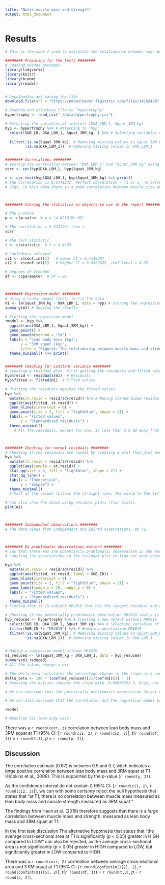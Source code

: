 ```yaml
---
title: "Notes muscle mass and strength"
output: html_document
---
```


# Results
```r

# This is the code I used to calculate the relationship between lean body mass and 3RM squat at T1.

######## Preparing for the tests ######## 
# Loading needed packages
library(tidyverse)
library(knitr)
library(broom)
library(readxl)


# Downloading and saving the file
download.file(url = "https://ndownloader.figstatic.com/files/14702420", destfile = "./data/hypertrophy.csv")

# Reading and attaching file to "hypertrophy"
hypertrophy <- read_csv("./data/hypertrophy.csv")

# Selecting the variables of interest (DXA_LBM_1, Squat_3RM_kg)
hyp <- hypertrophy %>% # Attaching to "hyp"
  select(SUB_ID, DXA_LBM_1, Squat_3RM_kg, ) %>% # Selecting variables of interest
  
  filter(!is.na(Squat_3RM_kg), # Removing missing values in Squat_3RM_kg
         !is.na(DXA_LBM_1))  # Removing missing values in DXA_LBM_1


######## Correlations ######## 
# Testing the correlation between "DXA_LBM_1" and "Squat_3RM_kg" using "hyp" as data
corr <- cor(hyp$DXA_LBM_1, hyp$Squat_3RM_kg)

c <- cor.test(hyp$DXA_LBM_1, hyp$Squat_3RM_kg) %>% print()
# The correlation is 0.6741231. Perfect correlation = -1 or 1, no correlation = 0
# Ergo, in this data there is a good correlation between muscle size and strength



######## Storing the statistics as objects to use in the report ######## 

# The p-value
p <- c$p.value  # p = (4.421018e-05)

# The correlation = 0.6741231 (see )
corr

# The test statistic
t <- c$statistic  # t = 4.8295

# Confidence interval
ci1 <- c$conf.int[1]   # Lower CI = 0.4145287
ci2 <- c$conf.int[2]   # Higher CI = 0.8322639, conf level = 0.95

# Degrees of freedom
df <- c$parameter  # df = 28



######## Regression model ######## 
# Using a linear model (lm()) to fit the data
m1 <- lm(Squat_3RM_kg ~ DXA_LBM_1, data = hyp) # Storing the regression model as m1
summary(m1) # Showing the results

# Plotting the regression model
rmodel <- hyp %>%
  ggplot(aes(DXA_LBM_1, Squat_3RM_kg)) + 
  geom_point() + 
  geom_smooth(method = "lm") + 
  labs(x = "Lean body mass (kg)",
       y = "3RM squat (kg)",
       title = "Figure1: The relationship between muscle mass and strength") +
  theme_minimal() %>% print()


######## Checking for constant variance ######## 
# Creating a residual plot, first getting the residuals and fitted values
hyp$resid <- residuals(m1)  # Residuals
hyp$fitted <- fitted(m1)  # Fitted values

# Plotting the residuals against the fitted values
hyp %>%
  mutate(st.resid = resid/sd(resid)) %>% # Making standardized residuals
  ggplot(aes(fitted, st.resid)) + 
  geom_hline(yintercept = 0) +
  geom_point(size = 3, fill = "lightblue", shape = 21) +
  labs(x = "Fitted values",
       y = "Standardized residuals") +
  theme_minimal()
    # All the residuals, except for one, is less than 2.0 SD away from their predicted value. The variance is quite constant.



######## Checking for normal residuals ########
# Checking if the residuals are normal by creating a plot that plot every observed residual against its theoretical position in a normal distribution
hyp %>%
  mutate(st.resid = resid/sd(resid)) %>% 
  ggplot(aes(sample = st.resid)) +
  stat_qq(size = 3, fill = "lightblue", shape = 21) +
  stat_qq_line() +
  labs(x = "Theoretical",
       y = "Sample") +
  theme_minimal()
  # Most of the values follows the straight line. The value to the left lies further away from the line than the others. Still, the data is quite normal distributed. 

# Can also show the above using residual plots (four plots).
plot(m1)



######## Independent observations ########
# The data comes from independent and paired observations, at T1.



######## Do problematic observations matter? ########
# Saw that there was one potentially problematic observation in the residual plot. 
# Labeling the observations in the residual plot to find out what observation is problematic.

hyp %>%
  mutate(st.resid = resid/sd(resid)) %>%
  ggplot(aes(fitted, st.resid, label = SUB_ID)) + 
  geom_hline(yintercept = 0) +
  geom_point(size = 3, fill = "lightblue", shape = 21) +
  geom_label(nudge_x = 20, nudge_y = 0) +
  labs(x = "Fitted values",
       y = "Standardized residuals") +
  theme_minimal()
# Finding that it is subject MRV019 that has the largest residual and and potentially could be a problematic observation

# Checking if the potentially problematic observation MRV019 really is problematic. Doing the model without the observation to see if this changes the conclusion of the analysis.
hyp_reduced <- hypertrophy %>% # Creating a new object without MRV016
  select(SUB_ID, DXA_LBM_1, Squat_3RM_kg) %>% # Selecting variables of interest
  filter(SUB_ID != "MRV019") %>% # Removing observation MRV019
  filter(!is.na(Squat_3RM_kg), # Removing missing values in Squat_3RM_kg
         !is.na(DXA_LBM_1))  # Removing missing values in DXA_LBM_1


# Making a regression model without MRV019
m1_reduced <- lm(Squat_3RM_kg ~ DXA_LBM_1, data = hyp_reduced)
summary(m1_reduced)
# All the values change a bit

# The delta beta calculates the percentage change in the slope as a consequence of removing the observation with the greatest residual
delta_beta <- 100 * (coef(m1_reduced)[2]/coef(m1)[2] - 1) 
# Removing the outlier changes the slope with -0.05035753 %. Ergo, not a lot.

# We can conclude that the potentially problematic observation do not matter, and that we can safely use all the data points in the analysis, as done above under "correlation" and "regression model"

# We can also conclude that the correlation and the regression model provides the same results


```

```r
rmodel

# Modellen til lean body mass
```

There was a `r round(corr, 2)` correlation between lean body mass and 3RM squat at T1 (95% CI: [`r round(ci1, 2)`, `r round(ci2, 2)`], *t*(`r round(df, 1)`) = `r round(t,3)`, *p* = `r round(p, 2)`).


## Discussion
The correlation estimate (0.67) is between 0.5 and 0.7, witch indicates a *large* positive correlation between lean body mass and 3RM squat at T1 (Hopkins et al., 2009). This is supported by the *p*-value (`r round(p, 2)`).

As the confidence interval do not contain 0 (95% CI: [`r round(ci1, 2)`, `r round(ci2, 2)`]), we can with some certainty reject the null hypothesis that states that "at T1, there is no correlation between muscle mass measured as lean body mass and muscle strength measured as 3RM squat."

The findings from Haun et al. (2019) therefore suggests that there is a *large* correlation between muscle mass and strength, measured as lean body mass and 3RM squat at T1.


In the first task discussion
The alternative hypothesis that states that "the average cross-sectional area at T1 is significantly (*p* < 0.05) greater in HIGH compared to LOW" can also be rejected, as the average cross-sectional area is not significantly (*p* < 0.05) greater in HIGH compared to LOW, but significantly greater in LOW compared to HIGH. 


There was a `r round(corr, 2)` correlation between average cross-sectional area and 3 RM squat at T1 (95% CI: [`r round(confint(m1)[2], 2)`, `r round(confint(m1)[5], 2)`], *t*(`r round(df, 1)`) = `r round(t,3)`, *p* = `r round(p, 2)`).
